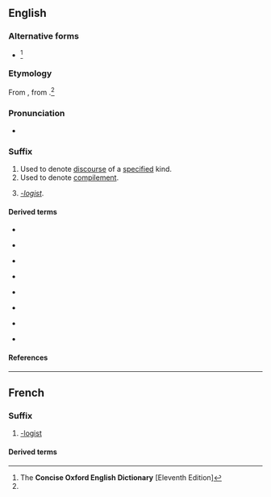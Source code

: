 {{also|logue|logué}}

==English==

===Alternative forms===
* {{l|en|-log}} {{qualifier|US}}<ref name="COED-alt&etym">The '''Concise Oxford English Dictionary''' [Eleventh Edition]</ref>

===Etymology===
{{PIE root|en|leǵ}}
From {{etyl|fr|en}} {{m|fr|-logue}}, from {{etyl|grc|en}} {{m|grc|-λόγος||one who speaks (in a certain manner)}}.<ref name="COED-alt&etym"/>

===Pronunciation===
* {{a|UK}} {{IPA|/lɒɡ/|lang=en}}

===Suffix===
{{head|en|suffix|plural|-logues}}

# Used to denote [[discourse]] of a [[specify|specified]] kind.
# Used to denote [[compilement]].
# {{lb|en|rare}} ''[[-logist]]''.

====Derived terms====
{{suffixsee|en}}
{{rel-top4|-discourse}}
* {{l|en|dialogue}}
{{rel-mid4}}
* {{l|en|monologue}}
{{rel-mid4}}
* {{l|en|weblog|weblog(ue)}}
{{rel-bottom}}
{{rel-top4|-compilation}}
* {{l|en|analogue}}
{{rel-mid4}}
* {{l|en|catalogue}}
{{rel-mid4}}
* {{l|en|epilogue}}
{{rel-mid4}}
* {{l|en|prologue}}
{{rel-mid4}}
{{rel-bottom}}
{{rel-top4|-logist}}
* {{l|en|ideologue}}
{{rel-mid4}}
{{rel-mid4}}
{{rel-bottom}}

====References====
<references/>

----

==French==

===Suffix===
{{fr-suffix}}

# [[-logist]]

====Derived terms====
{{suffixsee|fr}}